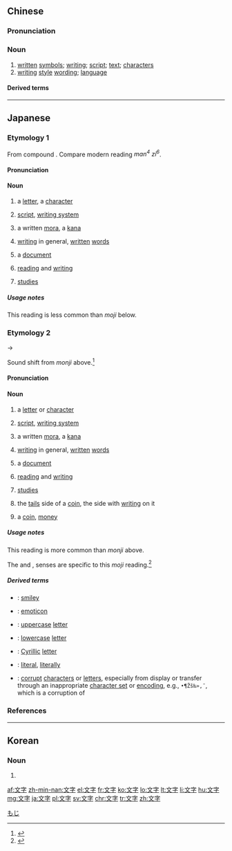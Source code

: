 ==Chinese==
{{zh-forms}}

===Pronunciation===
{{zh-pron
|m=wénzì
|c=man4 zi6
|h=pfs=vùn-sṳ
|mn=qz,tw,xm:bûn-lī/kh,zz:bûn-jī
|md=ùng-cê
|cat=n
}}

===Noun===
{{zh-noun}}

# [[written]] [[symbol]]s; [[writing]]; [[script]]; [[text]]; [[character]]s {{zh-mw|種|個}}
# [[writing]] [[style]] [[wording]]; [[language]] {{zh-mw|種|個}}

====Derived terms====
{{zh-der|表意文字|文字改革|文字學|文字獄|象形文字}}

{{zh-cat|Elementary|Orthography}}

----

==Japanese==

===Etymology 1===
{{ja-kanjitab|もん|じ|yomi=o}}
From {{etyl|ltc|ja|sort=もんじ}} compound {{m|zh|文字|tr=mjun dzi<sup>H</sup>|lit=writing + character}}. Compare modern {{etyl|yue|-}} reading ''man<sup>4</sup> zi<sup>6</sup>''.

====Pronunciation====
{{ja-pron|yomi=goon|もんじ|acc=1|acc_ref=NHK,DJR}}

====Noun====
{{ja-noun|もんじ}}

# a [[letter]], a [[character]] {{gloss|symbol for a sound or a word}}
# {{lb|ja|linguistics|sort=もじ}} [[script]], [[writing system]]
# {{qualifier|specific to Japanese}} a written [[mora]], a [[kana]]
# [[writing]] in general, [[written]] [[words]]
# {{qualifier|by extension from the “writing” sense}} a [[document]]
# {{qualifier|by extension from the “writing” sense}} [[reading]] and [[writing]]
# {{qualifier|by extension from the “writing” sense}} [[studies]]

=====Usage notes=====
This reading is less common than ''moji'' below.

===Etymology 2===
{{ja-kanjitab|yomi=irr|sort=もじ|もん|k1=も|じ}}
{{IPAchar|/mond͡ʑi/}} → {{IPAchar|/mod͡ʑi/}}

Sound shift from ''monji'' above.<ref name="KDJ">{{R:Kokugo Dai Jiten}}</ref>

====Pronunciation====
{{ja-pron|yomi=irr|もじ|acc=1|acc_ref=NHK,DJR}}

====Noun====
{{ja-noun|もじ}}

# a [[letter]] or [[character]] {{gloss|symbol for a sound or a word}}
# {{lb|ja|linguistics|sort=もじ}} [[script]], [[writing system]]
# {{qualifier|specific to Japanese}} a written [[mora]], a [[kana]]
# [[writing]] in general, [[written]] [[words]]
# {{qualifier|by extension from the “writing” sense}} a [[document]]
# {{qualifier|by extension from the “writing” sense}} [[reading]] and [[writing]]
# {{qualifier|by extension from the “writing” sense}} [[studies]]
# {{lb|ja|sort=もじ|chiefly|_|Kansai}} the [[tails]] side of a [[coin]], the side with [[writing]] on it
# {{lb|ja|sort=もじ|chiefly|_|Kansai|by extension}} a [[coin]], [[money]]

=====Usage notes=====
This reading is more common than ''monji'' above.

The {{m|en|tails}} and {{m|en|coin}}, {{m|en|money}} senses are specific to this ''moji'' reading.<ref name="KDJ">{{R:Kokugo Dai Jiten}}</ref>

=====Derived terms=====
{{der-top}}
* {{ja-r|顔文字|かおもじ}}: [[smiley]]
* {{ja-r|絵文字|えもじ}}: [[emoticon]]
* {{ja-r|大文字|おおもじ}}: [[uppercase]] [[letter]]
* {{ja-r|小文字|こもじ}}: [[lowercase]] [[letter]]
* {{ja-r|キリル文字|キリル もじ}}: [[Cyrillic]] [[letter]]
* {{ja-r|文字通り|もじどおり}}: [[literal]], [[literally]]
* {{ja-r|文%字%化け|も%じ%ばけ}}: [[corrupt]] [[character]]s or [[letter]]s, especially from display or transfer through an inappropriate [[character set]] or [[encoding]], e.g., <tt>•¶Žš‰»‚¯</tt>, which is a corruption of {{l|ja|文字化け}}
{{der-bottom}}

===References===
<references/>

[[Category:Japanese basic words|もじ]]
{{catlangcode|ja|Orthography|Typography|sort=もじ}}

----

==Korean==
{{ko-hanjatab}}

===Noun===
{{ko-noun|hangeul=문자}}

# {{hanja form of|문자|letter}}

[[af:文字]]
[[zh-min-nan:文字]]
[[el:文字]]
[[fr:文字]]
[[ko:文字]]
[[lo:文字]]
[[lt:文字]]
[[li:文字]]
[[hu:文字]]
[[mg:文字]]
[[ja:文字]]
[[pl:文字]]
[[sv:文字]]
[[chr:文字]]
[[tr:文字]]
[[zh:文字]]